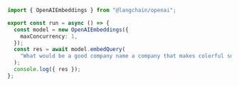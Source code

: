 ```typescript
import { OpenAIEmbeddings } from "@langchain/openai";

export const run = async () => {
  const model = new OpenAIEmbeddings({
    maxConcurrency: 1,
  });
  const res = await model.embedQuery(
    "What would be a good company name a company that makes colorful socks?"
  );
  console.log({ res });
};
```